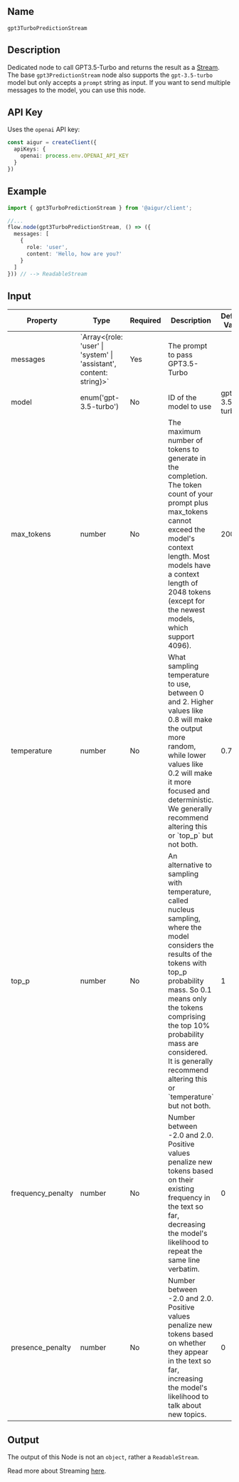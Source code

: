 ## Name
`gpt3TurboPredictionStream`

## Description

Dedicated node to call GPT3.5-Turbo and returns the result as a [Stream](/streaming).
The base `gpt3PredictionStream` node also supports the `gpt-3.5-turbo` model but only accepts a `prompt` string as input. If you want to send multiple messages to the model, you can use this node.

## API Key

Uses the `openai` API key:

```ts index.ts
const aigur = createClient({
  apiKeys: {
    openai: process.env.OPENAI_API_KEY
  }
})
```

## Example

```ts index.ts
import { gpt3TurboPredictionStream } from '@aigur/client';

//...
flow.node(gpt3TurboPredictionStream, () => ({
  messages: [
    {
      role: 'user',
      content: 'Hello, how are you?'
    }
  ]
})) // --> ReadableStream
```


## Input

<table>
  <thead>
    <tr>
      <th>Property</th>
      <th>Type</th>
      <th>Required</th>
      <th>Description</th>
      <th>Default Value</th>
    </tr>
  </thead>
  <tbody>
    <tr>
      <td>messages</td>
      <td>`Array<{role: 'user' | 'system' | 'assistant', content: string}>`</td>
      <td>Yes</td>
      <td>The prompt to pass GPT3.5-Turbo</td>
      <td></td>
    </tr>
    <tr>
      <td>model</td>
      <td>enum('gpt-3.5-turbo')</td>
      <td>No</td>
      <td>ID of the model to use</td>
      <td>gpt-3.5-turbo</td>
    </tr>
    <tr>
      <td>max_tokens</td>
      <td>number</td>
      <td>No</td>
      <td>The maximum number of tokens to generate in the completion.
The token count of your prompt plus max_tokens cannot exceed the model's context length. Most models have a context length of 2048 tokens (except for the newest models, which support 4096).</td>
      <td>200</td>
    </tr>
    <tr>
      <td>temperature</td>
      <td>number</td>
      <td>No</td>
      <td>What sampling temperature to use, between 0 and 2. Higher values like 0.8 will make the output more random, while lower values like 0.2 will make it more focused and deterministic.
        We generally recommend altering this or `top_p` but not both.</td>
      <td>0.7</td>
    </tr>
    <tr>
      <td>top_p</td>
      <td>number</td>
      <td>No</td>
      <td>An alternative to sampling with temperature, called nucleus sampling, where the model considers the results of the tokens with top_p probability mass. So 0.1 means only the tokens comprising the top 10% probability mass are considered. It is generally recommend altering this or `temperature` but not both. </td> 
      <td>1</td>
    </tr>
    <tr>
      <td>frequency_penalty</td>
      <td>number</td>
      <td>No</td>
      <td>Number between -2.0 and 2.0. Positive values penalize new tokens based on their existing frequency in the text so far, decreasing the model's likelihood to repeat the same line verbatim.</td> 
      <td>0</td>
    </tr>
    <tr>
      <td>presence_penalty</td>
      <td>number</td>
      <td>No</td>
      <td>Number between -2.0 and 2.0. Positive values penalize new tokens based on whether they appear in the text so far, increasing the model's likelihood to talk about new topics.</td> 
      <td>0</td>
    </tr>
  </tbody>
</table>


## Output

The output of this Node is not an `object`, rather a `ReadableStream`.

Read more about Streaming [here](/streaming).
